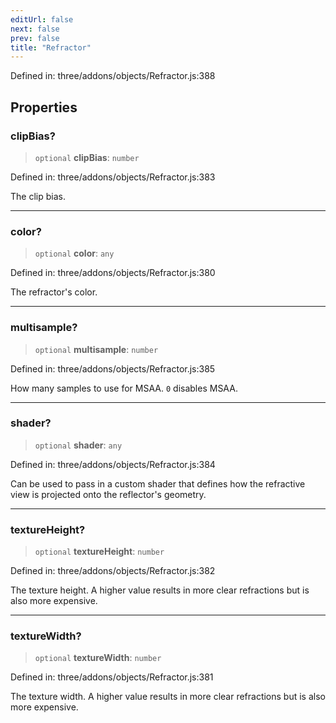 ```yaml
---
editUrl: false
next: false
prev: false
title: "Refractor"
---
```


Defined in: three/addons/objects/Refractor.js:388

## Properties

### clipBias?

> `optional` **clipBias**: `number`

Defined in: three/addons/objects/Refractor.js:383

The clip bias.

***

### color?

> `optional` **color**: `any`

Defined in: three/addons/objects/Refractor.js:380

The refractor's color.

***

### multisample?

> `optional` **multisample**: `number`

Defined in: three/addons/objects/Refractor.js:385

How many samples to use for MSAA. `0` disables MSAA.

***

### shader?

> `optional` **shader**: `any`

Defined in: three/addons/objects/Refractor.js:384

Can be used to pass in a custom shader that defines how the refractive view is projected onto the reflector's geometry.

***

### textureHeight?

> `optional` **textureHeight**: `number`

Defined in: three/addons/objects/Refractor.js:382

The texture height. A higher value results in more clear refractions but is also more expensive.

***

### textureWidth?

> `optional` **textureWidth**: `number`

Defined in: three/addons/objects/Refractor.js:381

The texture width. A higher value results in more clear refractions but is also more expensive.
